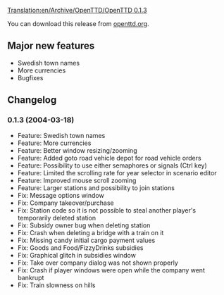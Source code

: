 [[Translation:en/Archive/OpenTTD/OpenTTD 0.1.3]]

{{en/Development/OTTDVersions}}
{{en/Archive/OpenTTD/Release|prev=en/Archive/OpenTTD/OpenTTD 0.1.2|next=en/Archive/OpenTTD/OpenTTD 0.1.4|date=2004-03-18}}

You can download this release from [http://www.openttd.org/download-stable/0.1.3 openttd.org].

==Major new features==
* Swedish town names
* More currencies
* Bugfixes

==Changelog==
===0.1.3 (2004-03-18)===
* Feature: Swedish town names
* Feature: More currencies
* Feature: Better window resizing/zooming
* Feature: Added goto road vehicle depot for road vehicle orders
* Feature: Possibility to use either semaphores or signals (Ctrl key)
* Feature: Limited the scrolling rate for year selector in scenario editor
* Feature: Improved mouse scroll zooming
* Feature: Larger stations and possibility to join stations
* Fix: Message options window
* Fix: Company takeover/purchase
* Fix: Station code so it is not possible to steal another player's temporarily deleted station
* Fix: Subsidy owner bug when deleting station
* Fix: Crash when deleting a bridge with a train on it
* Fix: Missing candy initial cargo payment values
* Fix: Goods and Food/FizzyDrinks subsidies
* Fix: Graphical glitch in subsidies window
* Fix: Take over company dialog was not shown properly
* Fix: Crash if player windows were open while the company went bankrupt
* Fix: Train slowness on hills